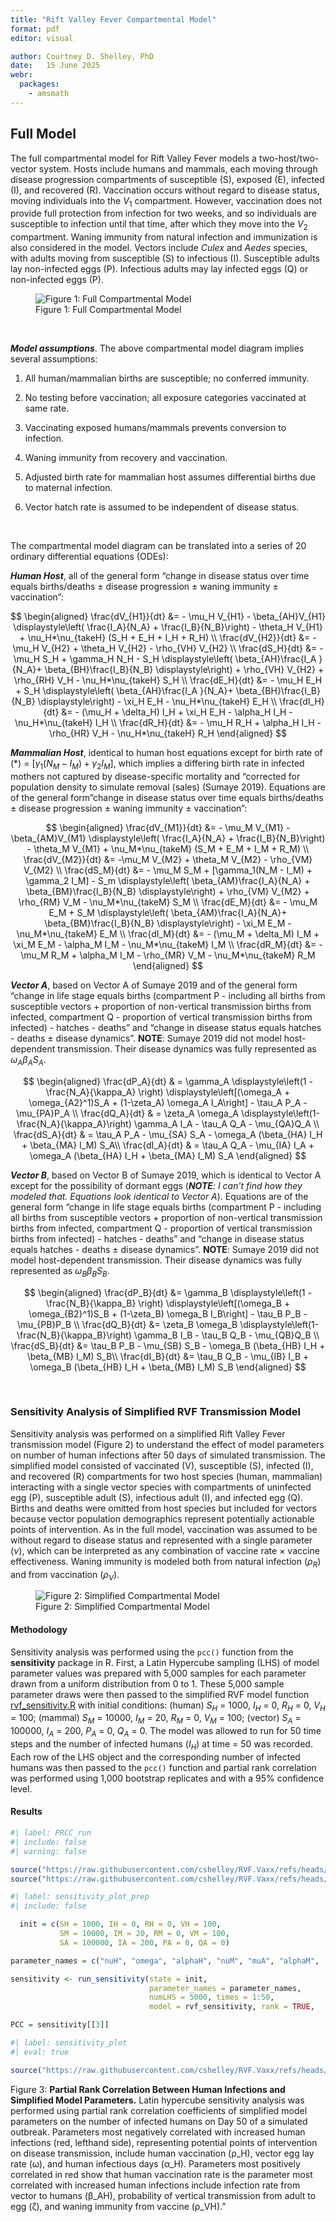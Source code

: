 ```yaml
---
title: "Rift Valley Fever Compartmental Model"
format: pdf
editor: visual

author: Courtney D. Shelley, PhD
date:   15 June 2025
webr: 
  packages:
    - amsmath
---
```


## Full Model

The full compartmental model for Rift Valley Fever models a two-host/two-vector system. Hosts include humans and mammals, each moving through disease progression compartments of susceptible (S), exposed (E), infected (I), and recovered (R). Vaccination occurs without regard to disease status, moving individuals into the $V_1$ compartment. However, vaccination does not provide full protection from infection for two weeks, and so individuals are susceptible to infection until that time, after which they move into the $V_2$ compartment. Waning immunity from natural infection and immunization is also considered in the model. Vectors include *Culex* and *Aedes* species, with adults moving from susceptible (S) to infectious (I). Susceptible adults lay non-infected eggs (P). Infectious adults may lay infected eggs (Q) or non-infected eggs (P).

![Figure 1: Full Compartmental Model](Aly_Figure1.png)

\

***Model assumptions***. The above compartmental model diagram implies several assumptions:

1.  All human/mammalian births are susceptible; no conferred immunity.

2.  No testing before vaccination; all exposure categories vaccinated at same rate.

3.  Vaccinating exposed humans/mammals prevents conversion to infection.

4.  Waning immunity from recovery and vaccination.

5.  Adjusted birth rate for mammalian host assumes differential births due to maternal infection.

6.  Vector hatch rate is assumed to be independent of disease status.

\

The compartmental model diagram can be translated into a series of 20 ordinary differential equations (ODEs):

***Human Host***, all of the general form "change in disease status over time equals births/deaths $\pm$ disease progression $\pm$ waning immunity $\pm$ vaccination":

$$
\begin{aligned}
\frac{dV_{H1}}{dt} &= - \mu_H V_{H1} - \beta_{AH}V_{H1} \displaystyle\left( \frac{I_A}{N_A} + \frac{I_B}{N_B}\right) - \theta_H V_{H1} + \nu_H*\nu_{takeH} (S_H + E_H + I_H + R_H) \\
\frac{dV_{H2}}{dt} &= -\mu_H V_{H2} + \theta_H V_{H2} - \rho_{VH} V_{H2} \\
\frac{dS_H}{dt} &= - \mu_H S_H + \gamma_H N_H - S_H \displaystyle\left( \beta_{AH}\frac{I_A }{N_A}+ \beta_{BH}\frac{I_B}{N_B} \displaystyle\right) + \rho_{VH} V_{H2} + \rho_{RH} V_H - \nu_H*\nu_{takeH} S_H \\
\frac{dE_H}{dt} &= - \mu_H E_H + S_H \displaystyle\left( \beta_{AH}\frac{I_A }{N_A}+ \beta_{BH}\frac{I_B}{N_B} \displaystyle\right) - \xi_H E_H - \nu_H*\nu_{takeH} E_H \\
\frac{dI_H}{dt} &= - (\mu_H + \delta_H) I_H + \xi_H E_H - \alpha_H I_H - \nu_H*\nu_{takeH} I_H \\
\frac{dR_H}{dt} &= - \mu_H R_H + \alpha_H I_H - \rho_{HR} V_H - \nu_H*\nu_{takeH} R_H
\end{aligned}
$$

***Mammalian Host***, identical to human host equations except for birth rate of (\*) = $[\gamma_1(N_M - I_M) + \gamma_2 I_M]$, which implies a differing birth rate in infected mothers not captured by disease-specific mortality and "corrected for population density to simulate removal (sales) (Sumaye 2019). Equations are of the general form "change in disease status over time equals births/deaths $\pm$ disease progression $\pm$ waning immunity $\pm$ vaccination":

$$
\begin{aligned}
\frac{dV_{M1}}{dt} &= - \mu_M V_{M1} - \beta_{AM}V_{M1} \displaystyle\left( \frac{I_A}{N_A} + \frac{I_B}{N_B}\right) - \theta_M V_{M1} + \nu_M*\nu_{takeM} (S_M + E_M + I_M + R_M) \\
\frac{dV_{M2}}{dt} &= -\mu_M V_{M2} + \theta_M V_{M2} - \rho_{VM} V_{M2} \\
\frac{dS_M}{dt} &= - \mu_M S_M + [\gamma_1(N_M - I_M) + \gamma_2 I_M] - S_m \displaystyle\left( \beta_{AM}\frac{I_A}{N_A} + \beta_{BM}\frac{I_B}{N_B} \displaystyle\right) + \rho_{VM} V_{M2} + \rho_{RM} V_M - \nu_M*\nu_{takeM} S_M \\
\frac{dE_M}{dt} &= - \mu_M E_M + S_M \displaystyle\left( \beta_{AM}\frac{I_A}{N_A}+ \beta_{BM}\frac{I_B}{N_B} \displaystyle\right) - \xi_M E_M - \nu_M*\nu_{takeM} E_M \\
\frac{dI_M}{dt} &= - (\mu_M + \delta_M) I_M + \xi_M E_M - \alpha_M I_M - \nu_M*\nu_{takeM} I_M \\
\frac{dR_M}{dt} &= - \mu_M R_M + \alpha_M I_M - \rho_{MR} V_M - \nu_M*\nu_{takeM} R_M
\end{aligned}
$$

***Vector A***, based on Vector A of Sumaye 2019 and of the general form "change in life stage equals births (compartment P - including all births from susceptible vectors + proportion of non-vertical transmission births from infected, compartment Q - proportion of vertical transmission births from infected) - hatches - deaths" and "change in disease status equals hatches - deaths $\pm$ disease dynamics". **NOTE**: Sumaye 2019 did not model host-dependent transmission. Their disease dynamics was fully represented as $\omega_A \beta_A S_A$.

$$
\begin{aligned}
\frac{dP_A}{dt} & = \gamma_A \displaystyle\left(1 - \frac{N_A}{\kappa_A} \right) \displaystyle\left[(\omega_A + \omega_{A2}^1)S_A + (1-\zeta_A) \omega_A I_A\right] - \tau_A P_A - \mu_{PA}P_A \\
\frac{dQ_A}{dt} & = \zeta_A \omega_A \displaystyle\left(1- \frac{N_A}{\kappa_A}\right) \gamma_A I_A - \tau_A Q_A - \mu_{QA}Q_A \\
\frac{dS_A}{dt} & = \tau_A P_A - \mu_{SA} S_A - \omega_A (\beta_{HA} I_H + \beta_{MA} I_M) S_A\\
\frac{dI_A}{dt} & = \tau_A Q_A - \mu_{IA} I_A + \omega_A (\beta_{HA} I_H + \beta_{MA} I_M) S_A
\end{aligned}
$$

***Vector B***, based on Vector B of Sumaye 2019, which is identical to Vector A except for the possibility of dormant eggs (***NOTE**: I can't find how they modeled that. Equations look identical to Vector A*). Equations are of the general form "change in life stage equals births (compartment P - including all births from susceptible vectors + proportion of non-vertical transmission births from infected, compartment Q - proportion of vertical transmission births from infected) - hatches - deaths" and "change in disease status equals hatches - deaths $\pm$ disease dynamics". **NOTE**: Sumaye 2019 did not model host-dependent transmission. Their disease dynamics was fully represented as $\omega_B \beta_B S_B$.

$$
\begin{aligned}
\frac{dP_B}{dt} &= \gamma_B \displaystyle\left(1 - \frac{N_B}{\kappa_B} \right) \displaystyle\left[(\omega_B + \omega_{B2}^1)S_B + (1-\zeta_B) \omega_B I_B\right] - \tau_B P_B - \mu_{PB}P_B \\
\frac{dQ_B}{dt} &= \zeta_B \omega_B \displaystyle\left(1- \frac{N_B}{\kappa_B}\right) \gamma_B I_B - \tau_B Q_B - \mu_{QB}Q_B \\
\frac{dS_B}{dt} &= \tau_B P_B - \mu_{SB} S_B - \omega_B (\beta_{HB} I_H + \beta_{MB} I_M) S_B\\
\frac{dI_B}{dt} &= \tau_B Q_B - \mu_{IB} I_B + \omega_B (\beta_{HB} I_H + \beta_{MB} I_M) S_B
\end{aligned}
$$

\

### Sensitivity Analysis of Simplified RVF Transmission Model

Sensitivity analysis was performed on a simplified Rift Valley Fever transmission model (Figure 2) to understand the effect of model parameters on number of human infections after 50 days of simulated transmission. The simplified model consisted of vaccinated (V), susceptible (S), infected (I), and recovered (R) compartments for two host species (human, mammalian) interacting with a single vector species with compartments of uninfected egg (P), susceptible adult (S), infectious adult (I), and infected egg (Q). Births and deaths were omitted from host species but included for vectors because vector population demographics represent potentially actionable points of intervention. As in the full model, vaccination was assumed to be without regard to disease status and represented with a single parameter ($\nu$), which can be interpreted as any combination of vaccine rate $\times$ vaccine effectiveness. Waning immunity is modeled both from natural infection ($\rho_R$) and from vaccination ($\rho_V$).

![Figure 2: Simplified Compartmental Model](Aly_Figure2.png)

#### Methodology

Sensitivity analysis was performed using the `pcc()` function from the **sensitivity** package in R. First, a Latin Hypercube sampling (LHS) of model parameter values was prepared with 5,000 samples for each parameter drawn from a uniform distribution from 0 to 1. These 5,000 sample parameter draws were then passed to the simplified RVF model function [rvf_sensitivity.R](https://github.com/cshelley/RVF.Vaxx/R/rvf_sensitivity.R) with initial conditions: (human) $S_H$ = 1000, $I_H$ = 0, $R_H$ = 0, $V_H$ = 100; (mammal) $S_M$ = 10000, $I_M$ = 20, $R_M$ = 0, $V_M$ = 100; (vector) $S_A$ = 100000, $I_A$ = 200, $P_A$ = 0, $Q_A$ = 0. The model was allowed to run for 50 time steps and the number of infected humans ($I_H$) at time = 50 was recorded. Each row of the LHS object and the corresponding number of infected humans was then passed to the `pcc()` function and partial rank correlation was performed using 1,000 bootstrap replicates and with a 95% confidence level.

#### Results

```r
#| label: PRCC_run
#| include: false
#| warning: false

source("https://raw.githubusercontent.com/cshelley/RVF.Vaxx/refs/heads/main/R/rvf_sensitivity.R")
source("https://raw.githubusercontent.com/cshelley/RVF.Vaxx/refs/heads/main/R/run_sensitivity.R")
```

```r
#| label: sensitivity_plot_prep
#| include: false

  init = c(SH = 1000, IH = 0, RH = 0, VH = 100,
           SM = 10000, IM = 20, RM = 0, VM = 100,
           SA = 100000, IA = 200, PA = 0, QA = 0)

parameter_names = c("nuH", "omega", "alphaH", "nuM", "muA", "alphaM",                     "tau", "rhoRM", "betaM", "rhoRH", "rhoVM", "muE",                     "betaAM", "betaMA", "betaHA", "rhoVH", "zeta",                        "betaAH")

sensitivity <- run_sensitivity(state = init, 
                               parameter_names = parameter_names,
                               numLHS = 5000, times = 1:50, 
                               model = rvf_sensitivity, rank = TRUE,                                 nboot = 100, conf = 0.95)

PCC = sensitivity[[3]]
```

```r
#| label: sensitivity_plot
#| eval: true

source("https://raw.githubusercontent.com/cshelley/RVF.Vaxx/refs/heads/main/R/sensitivity-analysis-plot.R")
```

Figure 3: **Partial Rank Correlation Between Human Infections and Simplified Model Parameters.** Latin hypercube sensitivity analysis was performed using partial rank correlation coefficients of simplified model parameters on the number of infected humans on Day 50 of a simulated outbreak. Parameters most negatively correlated with increased human infections (red, lefthand side), representing potential points of intervention on disease transmission, include human vaccination (ρ_H), vector egg lay rate (ω), and human infectious days (α_H). Parameters most positively correlated in red show that human vaccination rate is the parameter most correlated with increased human infections include infection rate from vector to humans (β_AH), probability of vertical transmission from adult to egg (ζ), and waning immunity from vaccine (ρ_VH)."
